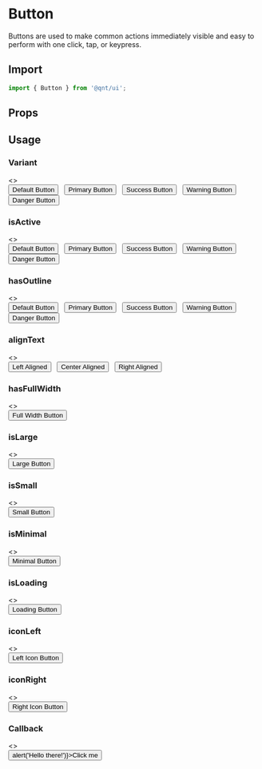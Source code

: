 
<Meta title="Components/Button" />

<Story name="Import" />

# Button

Buttons are used to make common actions immediately visible and easy to perform with one click, tap, or keypress.

## Import

```jsx
import { Button } from '@qnt/ui';
```

<Story name="Props" />

## Props

<Props of={Button} />

<Story name="Usage" />

## Usage

### Variant

<Preview withToolbar>
  <Story name="Variant">
    <>
      <section>
        <Button>Default Button</Button>
        &nbsp;
        <Button variant="primary">Primary Button</Button>
        &nbsp;
        <Button variant="success">Success Button</Button>
        &nbsp;
        <Button variant="warning">Warning Button</Button>
        &nbsp;
        <Button variant="danger">Danger Button</Button>
      </section>
    </>
  </Story>
</Preview>

### isActive

<Preview withToolbar>
  <Story name="isActive">
    <>
      <section>
        <Button isActive>Default Button</Button>
        &nbsp;
        <Button variant="primary" isActive>Primary Button</Button>
        &nbsp;
        <Button variant="success" isActive>Success Button</Button>
        &nbsp;
        <Button variant="warning" isActive>Warning Button</Button>
        &nbsp;
        <Button variant="danger" isActive>Danger Button</Button>
      </section>
    </>
  </Story>
</Preview>

### hasOutline

<Preview withToolbar>
  <Story name="hasOutline">
    <>
      <section>
        <Button hasOutline>Default Button</Button>
        &nbsp;
        <Button variant="primary" hasOutline>Primary Button</Button>
        &nbsp;
        <Button variant="success" hasOutline>Success Button</Button>
        &nbsp;
        <Button variant="warning" hasOutline>Warning Button</Button>
        &nbsp;
        <Button variant="danger" hasOutline>Danger Button</Button>
      </section>
    </>
  </Story>
</Preview>

### alignText

<Preview withToolbar>
  <Story name="alignText">
    <>
      <section>
        <Button alignText="left" style={{width: '200px'}}>Left Aligned</Button>
        &nbsp;
        <Button style={{width: '200px'}}>Center Aligned</Button>
        &nbsp;
        <Button alignText="right" style={{width: '200px'}}>Right Aligned</Button>
      </section>
    </>
  </Story>
</Preview>

### hasFullWidth

<Preview withToolbar>
  <Story name="hasFullWidth">
    <>
      <section>
        <Button hasFullWidth>Full Width Button</Button>
      </section>
    </>
  </Story>
</Preview>

### isLarge

<Preview withToolbar>
  <Story name="isLarge">
    <>
      <section>
        <Button isLarge>Large Button</Button>
      </section>
    </>
  </Story>
</Preview>

### isSmall

<Preview withToolbar>
  <Story name="isSmall">
    <>
      <section>
        <Button isSmall>Small Button</Button>
      </section>
    </>
  </Story>
</Preview>

### isMinimal

<Preview withToolbar>
  <Story name="isMinimal">
    <>
      <section>
        <Button isMinimal>Minimal Button</Button>
      </section>
    </>
  </Story>
</Preview>

### isLoading

<Preview withToolbar>
  <Story name="isLoading">
    <>
      <section>
        <Button isLoading>Loading Button</Button>
      </section>
    </>
  </Story>
</Preview>

### iconLeft

<Preview withToolbar>
  <Story name="iconLeft">
    <>
      <section>
        <Button iconLeft="add">Left Icon Button</Button>
      </section>
    </>
  </Story>
</Preview>

### iconRight

<Preview withToolbar>
  <Story name="iconRight">
    <>
      <section>
        <Button iconRight="add">Right Icon Button</Button>
      </section>
    </>
  </Story>
</Preview>

### Callback

<Preview withToolbar>
  <Story name="Callback">
    <>
      <section>
        <Button onClick={() => alert('Hello there!')}>Click me</Button>
      </section>
    </>
  </Story>
</Preview>
